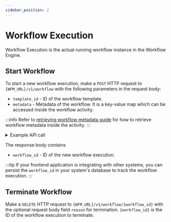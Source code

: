 ```yaml
---
sidebar_position: 2
---
```

# Workflow Execution

Workflow Execution is the actual running workflow instance in the Workflow Engine.

## Start Workflow

To start a new workflow execution, make a `POST` HTTP request to `{WFM_URL}/v1/workflow` with the following 
parameters in the request body:

- `template_id` - ID of the workflow template.
- `metadata` - Metadata of the workflow. It is a key-value map which can be accessed inside the workflow activity. 

:::info
Refer to [retrieving workflow metadata guide](/docs/modules/wfe/development/Activity%20Developer%20Guide/2_activity_development.mdx#retrieving-workflow-metadata)
for how to retrieve workflow metadata inside the activity.
:::

<details>
<summary>Example API call</summary>
<div>
<p><strong>Request Body</strong></p>

```json
{
    "template_id": "ad4cdeaf-585d-41b7-9858-eda092df4478",
    "metadata": {
        "trigger_rule_id": "12345"
    }
}
```

</div><div>
<p><strong>Response Body</strong></p>

```json
{
    "workflow_id": "c9670b54-3cc4-48e6-a6f8-283786d23d6e",
}
```

</div>
</details>

The response body contains

- `workflow_id` - ID of the new workflow execution.

:::tip
If your frontend application is integrating with other systems, you can persist the `workflow_id` in your system's 
database to track the workflow execution.
:::


## Terminate Workflow

Make a `DELETE` HTTP request to `{WFM_URL}/v1/workflow/{workflow_id}` with the optional request body 
field `reason` for termination. `{workflow_id}` is the ID of the workflow execution to terminate.

